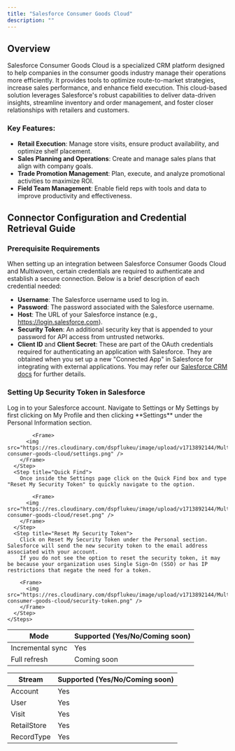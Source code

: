 ```yaml
---
title: "Salesforce Consumer Goods Cloud"
description: ""
---
```


## Overview

Salesforce Consumer Goods Cloud is a specialized CRM platform designed to help companies in the consumer goods industry manage their operations more efficiently.
It provides tools to optimize route-to-market strategies, increase sales performance, and enhance field execution.
This cloud-based solution leverages Salesforce's robust capabilities to deliver data-driven insights, streamline inventory and order management, and foster closer relationships with retailers and customers.

### Key Features:

- **Retail Execution**: Manage store visits, ensure product availability, and optimize shelf placement.
- **Sales Planning and Operations**: Create and manage sales plans that align with company goals.
- **Trade Promotion Management**: Plan, execute, and analyze promotional activities to maximize ROI.
- **Field Team Management**: Enable field reps with tools and data to improve productivity and effectiveness.

## Connector Configuration and Credential Retrieval Guide

### Prerequisite Requirements

When setting up an integration between Salesforce Consumer Goods Cloud and Multiwoven, certain credentials are required to authenticate and establish a secure connection. Below is a brief description of each credential needed:

- **Username**: The Salesforce username used to log in.
- **Password**: The password associated with the Salesforce username.
- **Host**: The URL of your Salesforce instance (e.g., https://login.salesforce.com).
- **Security Token**: An additional security key that is appended to your password for API access from untrusted networks.
- **Client ID** and **Client Secret**: These are part of the OAuth credentials required for authenticating an application with Salesforce.
  They are obtained when you set up a new "Connected App" in Salesforce for integrating with external applications. You may refer our [Salesforce CRM docs](https://docs.multiwoven.com/destinations/crm/salesforce#destination-setup) for further details.

### Setting Up Security Token in Salesforce

<AccordionGroup>
  <Accordion title="Steps to Retrieve or Reset a Salesforce Security Token" icon="salesforce" defaultOpen="true">
    <Steps>
      <Step title="Sign In">
        Log in to your Salesforce account.
      </Step>
      <Step title="Settings">
        Navigate to Settings or My Settings by first clicking on My Profile and then clicking **Settings** under the Personal Information section.

    		<Frame>
          <img src="https://res.cloudinary.com/dspflukeu/image/upload/v1713892144/Multiwoven/connectors/salesforce-consumer-goods-cloud/settings.png" />
        </Frame>
      </Step>
      <Step title="Quick Find">
        Once inside the Settings page click on the Quick Find box and type "Reset My Security Token" to quickly navigate to the option.

    		<Frame>
          <img src="https://res.cloudinary.com/dspflukeu/image/upload/v1713892144/Multiwoven/connectors/salesforce-consumer-goods-cloud/reset.png" />
        </Frame>
      </Step>
      <Step title="Reset My Security Token">
        Click on Reset My Security Token under the Personal section. Salesforce will send the new security token to the email address associated with your account.
        If you do not see the option to reset the security token, it may be because your organization uses Single Sign-On (SSO) or has IP restrictions that negate the need for a token.

        <Frame>
          <img src="https://res.cloudinary.com/dspflukeu/image/upload/v1713892144/Multiwoven/connectors/salesforce-consumer-goods-cloud/security-token.png" />
        </Frame>
      </Step>
    </Steps>

  </Accordion>
</AccordionGroup>

<Accordion title="Supported Sync" icon="arrows-rotate" defaultOpen="true">

| Mode             | Supported (Yes/No/Coming soon) |
| ---------------- | ------------------------------ |
| Incremental sync | Yes                            |
| Full refresh     | Coming soon                    |

</Accordion>

<Accordion title="Supported Streams"  defaultOpen="true">

| Stream      | Supported (Yes/No/Coming soon) |
| ----------- | ------------------------------ |
| Account     | Yes                            |
| User        | Yes                            |
| Visit       | Yes                            |
| RetailStore | Yes                            |
| RecordType  | Yes                            |

</Accordion>
